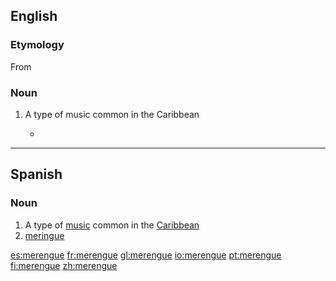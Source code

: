 ==English==
{{wikipedia}}
===Etymology===

From {{etyl|es}} {{term|lang=es|merengue}}

===Noun===
{{en-noun|-}}

# {{music}} A type of music common in the Caribbean
#*{{quote-news|2007|January 7|Alex Mindlin|For a Shuttered Marina, Some Regret, Some Relief|New York Times|url=http://www.nytimes.com/2007/01/07/nyregion/thecity/07mari.html
|passage=The marina was a mainstay of the neighborhood, and Mr. O’Rourke was known for staging salsa and '''merengue''' concerts. }}

----

==Spanish==

===Noun===
{{es-noun-m-unc}}

# A type of [[music]] common in the [[Caribbean]]
# [[meringue]]

[[es:merengue]]
[[fr:merengue]]
[[gl:merengue]]
[[io:merengue]]
[[pt:merengue]]
[[fi:merengue]]
[[zh:merengue]]